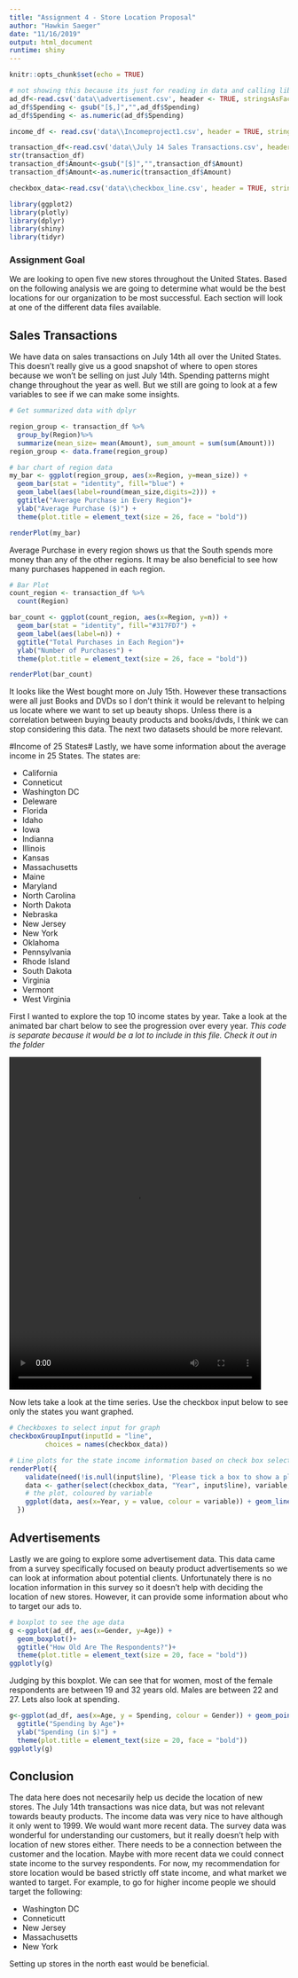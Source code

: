 ```yaml
---
title: "Assignment 4 - Store Location Proposal"
author: "Hawkin Saeger"
date: "11/16/2019"
output: html_document
runtime: shiny
---
```

```r
knitr::opts_chunk$set(echo = TRUE)
```

```r

# not showing this because its just for reading in data and calling libraries
ad_df<-read.csv('data\\advertisement.csv', header <- TRUE, stringsAsFactors = FALSE)
ad_df$Spending <- gsub("[$,]","",ad_df$Spending)
ad_df$Spending <- as.numeric(ad_df$Spending)

income_df <- read.csv('data\\Incomeproject1.csv', header = TRUE, stringsAsFactors = FALSE)

transaction_df<-read.csv('data\\July 14 Sales Transactions.csv', header = TRUE, stringsAsFactors = FALSE)
str(transaction_df)
transaction_df$Amount<-gsub("[$]","",transaction_df$Amount)
transaction_df$Amount<-as.numeric(transaction_df$Amount)

checkbox_data<-read.csv('data\\checkbox_line.csv', header = TRUE, stringsAsFactors = FALSE)

library(ggplot2)
library(plotly)
library(dplyr)
library(shiny)
library(tidyr)
```

### Assignment Goal ###
We are looking to open five new stores throughout the United States. Based on the following analysis we are going to determine what would be the best locations for our organization to be most successful. Each section will look at one of the different data files available. 


## Sales Transactions ## 
We have data on sales transactions on July 14th all over the United States. This doesn't really give us a good snapshot of where to open stores because we won't be selling on just July 14th. Spending patterns might change throughout the year as well. But we still are going to look at a few variables to see if we can make some insights.

```r
# Get summarized data with dplyr

region_group <- transaction_df %>% 
  group_by(Region)%>%
  summarize(mean_size= mean(Amount), sum_amount = sum(sum(Amount)))
region_group <- data.frame(region_group)

# bar chart of region data
my_bar <- ggplot(region_group, aes(x=Region, y=mean_size)) + 
  geom_bar(stat = "identity", fill="blue") +
  geom_label(aes(label=round(mean_size,digits=2))) +
  ggtitle("Average Purchase in Every Region")+
  ylab("Average Purchase ($)") +
  theme(plot.title = element_text(size = 26, face = "bold"))

renderPlot(my_bar)

```

Average Purchase in every region shows us that the South spends more money than any of the other regions. It may be also beneficial to see how many purchases happened in each region.

```r
# Bar Plot
count_region <- transaction_df %>% 
  count(Region)

bar_count <- ggplot(count_region, aes(x=Region, y=n)) + 
  geom_bar(stat = "identity", fill="#317FD7") +
  geom_label(aes(label=n)) +
  ggtitle("Total Purchases in Each Region")+
  ylab("Number of Purchases") +
  theme(plot.title = element_text(size = 26, face = "bold"))

renderPlot(bar_count)

```

It looks like the West bought more on July 15th. However these transactions were all just Books and DVDs so I don't think it would be relevant to helping us locate where we want to set up beauty shops. Unless there is a correlation between buying beauty products and books/dvds, I think we can stop considering this data. The next two datasets should be more relevant.


#Income of 25 States#
Lastly, we have some information about the average income in 25 States. The states are:

* California
* Conneticut
* Washington DC
* Deleware
* Florida
* Idaho
* Iowa
* Indianna
* Illinois
* Kansas
* Massachusetts
* Maine
* Maryland
* North Carolina
* North Dakota
* Nebraska
* New Jersey
* New York
* Oklahoma
* Pennsylvania
* Rhode Island
* South Dakota
* Virginia
* Vermont
* West Virginia

First I wanted to explore the top 10 income states by year. Take a look at the animated bar chart below to see the progression over every year. *This code is separate because it would be a lot to include in this file. Check it out in the folder* \n\n

![](Income_Video.mp4){width="90%" height="600"}

Now lets take a look at the time series. Use the checkbox input below to see only the states you want graphed. 
```r
# Checkboxes to select input for graph
checkboxGroupInput(inputId = "line",                                                                               label = h4("What states would you like to see? Do NOT select Year"), 
         choices = names(checkbox_data))

# Line plots for the state income information based on check box selection
renderPlot({           
    validate(need(!is.null(input$line), 'Please tick a box to show a plot.'))
    data <- gather(select(checkbox_data, "Year", input$line), variable, value, -Year)
    # the plot, coloured by variable
    ggplot(data, aes(x=Year, y = value, colour = variable)) + geom_line() + geom_point()
  })
```

## Advertisements ##
Lastly we are going to explore some advertisement data. This data came from a survey specifically focused on beauty product advertisements so we can look at information about potential clients. Unfortunately there is no location information in this survey so it doesn't help with deciding the location of new stores. However, it can provide some information about who to target our ads to.

```r
# boxplot to see the age data
g <-ggplot(ad_df, aes(x=Gender, y=Age)) + 
  geom_boxplot()+
  ggtitle("How Old Are The Respondents?")+
  theme(plot.title = element_text(size = 20, face = "bold"))
ggplotly(g)
```

Judging by this boxplot. We can see that for women, most of the female respondents are between 19 and 32 years old. Males are between 22 and 27. Lets also look at spending.

```r

g<-ggplot(ad_df, aes(x=Age, y = Spending, colour = Gender)) + geom_point()+
  ggtitle("Spending by Age")+
  ylab("Spending (in $)") +
  theme(plot.title = element_text(size = 20, face = "bold"))
ggplotly(g)
```

## Conclusion ##
The data here does not necesarily help us decide the location of new stores. The July 14th transactions was nice data, but was not relevant towards beauty products. The income data was very nice to have although it only went to 1999. We would want more recent data. The survey data was wonderful for understanding our customers, but it really doesn't help with location of new stores either. There needs to be a connection between the customer and the location. Maybe with more recent data we could connect state income to the survey respondents. \n\n For now, my recommendation for store location would be based strictly off state income, and what market we wanted to target. For example, to go for higher income people we should target the following:

* Washington DC
* Conneticutt
* New Jersey 
* Massachusetts
* New York

Setting up stores in the north east would be beneficial.